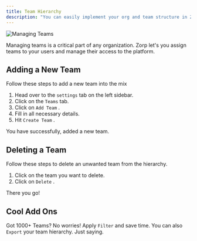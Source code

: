 ```yaml
---
title: Team Hierarchy
description: "You can easily implement your org and team structure in ZORP. "
---
```



![Managing Teams](./images/teams.png)

Managing teams is a critical part of any organization. Zorp let's you assign teams to your users and manage their access to the platform.

## Adding a New Team

Follow these steps to add a new team into the mix

1. Head over to the `settings` tab on the left sidebar.
2. Click on the `Teams` tab.
3. Click on `Add Team` .
4. Fill in all necessary details.
5. Hit `Create Team` .

You have successfully, added a new team.

## Deleting a Team

Follow these steps to delete an unwanted team from the hierarchy.

1. Click on the team you want to delete.
2. Click on `Delete` .

There you go!

## Cool Add Ons

Got 1000+ Teams? No worries! Apply `Filter` and save time. 
You can also `Export` your team hierarchy. Just saying.

